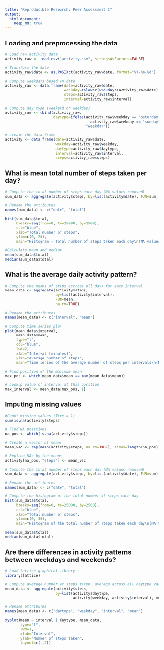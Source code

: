 ```yaml
---
title: "Reproducible Research: Peer Assessment 1"
output: 
  html_document:
    keep_md: true
---
```



## Loading and preprocessing the data
```r

# Load raw activity data
activity_raw <- read.csv("activity.csv", stringsAsFactors=FALSE)

# Transform the date
activity_raw$date <- as.POSIXct(activity_raw$date, format="%Y-%m-%d")

# Compute weekdays based on date
activity_raw <- data.frame(date=activity_raw$date, 
                           weekday=tolower(weekdays(activity_raw$date)), 
                           steps=activity_raw$steps, 
                           interval=activity_raw$interval)

# Compute day type (weekend or weekday)
activity_raw <- cbind(activity_raw, 
                      daytype=ifelse(activity_raw$weekday == "saturday" | 
                                       activity_raw$weekday == "sunday", "weekend", 
                                     "weekday"))

# Create the data.frame
activity <- data.frame(date=activity_raw$date, 
                       weekday=activity_raw$weekday, 
                       daytype=activity_raw$daytype, 
                       interval=activity_raw$interval,
                       steps=activity_raw$steps)
```


## What is mean total number of steps taken per day?
```r
# Compute the total number of steps each day (NA values removed)
sum_data <- aggregate(activity$steps, by=list(activity$date), FUN=sum, na.rm=TRUE)

# Rename the attributes
names(sum_data) <- c("date", "total")

hist(sum_data$total, 
     breaks=seq(from=0, to=25000, by=2500),
     col="blue", 
     xlab="Total number of steps", 
     ylim=c(0, 20), 
     main="Histogram - Total number of steps taken each day\n(NA values removed)")

#Calculate mean and median
mean(sum_data$total)
median(sum_data$total)
```


## What is the average daily activity pattern?
```r
# Compute the means of steps accross all days for each interval
mean_data <- aggregate(activity$steps, 
                       by=list(activity$interval), 
                       FUN=mean, 
                       na.rm=TRUE)

# Rename the attributes
names(mean_data) <- c("interval", "mean")

# Compute time series plot
plot(mean_data$interval, 
     mean_data$mean, 
     type="l", 
     col="blue", 
     lwd=2, 
     xlab="Interval [minutes]", 
     ylab="Average number of steps", 
     main="Time series of the average number of steps per intervals\n(NA values removed)")

# Find position of the maximum mean
max_pos <- which(mean_data$mean == max(mean_data$mean))

# Lookup value of interval at this position
max_interval <- mean_data[max_pos, 1]
```

## Imputing missing values
```r

#Count missing values (True = 1)
sum(is.na(activity$steps))

# Find NA positions
na_pos <- which(is.na(activity$steps))

# Create a vector of means
mean_vec <- rep(mean(activity$steps, na.rm=TRUE), times=length(na_pos))

# Replace NAs by the means
activity[na_pos, "steps"] <- mean_vec

# Compute the total number of steps each day (NA values removed)
sum_data <- aggregate(activity$steps, by=list(activity$date), FUN=sum)

# Rename the attributes
names(sum_data) <- c("date", "total")

# Compute the histogram of the total number of steps each day
hist(sum_data$total, 
     breaks=seq(from=0, to=25000, by=2500),
     col="blue", 
     xlab="Total number of steps", 
     ylim=c(0, 30), 
     main="Histogram of the total number of steps taken each day\n(NA values replaced by mean)")

mean(sum_data$total)
median(sum_data$total)
```

## Are there differences in activity patterns between weekdays and weekends?
```r
# Load lattice graphical library
library(lattice)

# Compute average number of steps taken, average across all daytype variable
mean_data <- aggregate(activity$steps, 
                       by=list(activity$daytype, 
                               activity$weekday, activity$interval), mean)

# Rename attributes
names(mean_data) <- c("daytype", "weekday", "interval", "mean")

xyplot(mean ~ interval | daytype, mean_data, 
       type="l", 
       lwd=1, 
       xlab="Interval", 
       ylab="Number of steps taken", 
       layout=c(1,2))
```